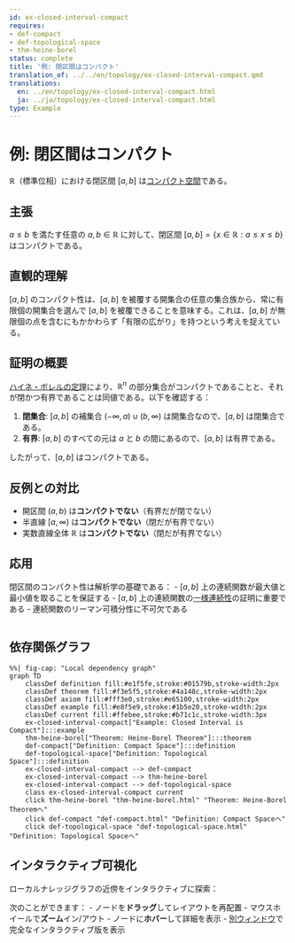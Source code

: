 ```yaml
---
id: ex-closed-interval-compact
requires:
- def-compact
- def-topological-space
- thm-heine-borel
status: complete
title: '例: 閉区間はコンパクト'
translation_of: ../../en/topology/ex-closed-interval-compact.qmd
translations:
  en: ../en/topology/ex-closed-interval-compact.html
  ja: ../ja/topology/ex-closed-interval-compact.html
type: Example
---
```


# 例: 閉区間はコンパクト

$\mathbb{R}$（標準位相）における閉区間 $[a, b]$ は[コンパクト空間](def-compact.qmd)である。

## 主張

$a \leq b$ を満たす任意の $a, b \in \mathbb{R}$ に対して、閉区間 $[a, b] = \{x \in \mathbb{R} : a \leq x \leq b\}$ はコンパクトである。

## 直観的理解

$[a, b]$ のコンパクト性は、$[a, b]$ を被覆する開集合の任意の集合族から、常に有限個の開集合を選んで $[a, b]$ を被覆できることを意味する。これは、$[a, b]$ が無限個の点を含むにもかかわらず「有限の広がり」を持つという考えを捉えている。

## 証明の概要

[ハイネ・ボレルの定理](thm-heine-borel.qmd)により、$\mathbb{R}^n$ の部分集合がコンパクトであることと、それが閉かつ有界であることは同値である。以下を確認する：

1. **閉集合**: $[a, b]$ の補集合 $(-\infty, a) \cup (b, \infty)$ は開集合なので、$[a, b]$ は閉集合である。
2. **有界**: $[a, b]$ のすべての元は $a$ と $b$ の間にあるので、$[a, b]$ は有界である。

したがって、$[a, b]$ はコンパクトである。

## 反例との対比

- 開区間 $(a, b)$ は**コンパクトでない**（有界だが閉でない）
- 半直線 $[a, \infty)$ は**コンパクトでない**（閉だが有界でない）
- 実数直線全体 $\mathbb{R}$ は**コンパクトでない**（閉だが有界でない）

## 応用

閉区間のコンパクト性は解析学の基礎である：
- $[a, b]$ 上の連続関数が最大値と最小値を取ることを保証する
- $[a, b]$ 上の連続関数の[一様連続性](../analysis/def-uniform-continuity.qmd)の証明に重要である
- 連続関数のリーマン可積分性に不可欠である

```mermaid
```

## 依存関係グラフ

```mermaid
%%| fig-cap: "Local dependency graph"
graph TD
    classDef definition fill:#e1f5fe,stroke:#01579b,stroke-width:2px
    classDef theorem fill:#f3e5f5,stroke:#4a148c,stroke-width:2px
    classDef axiom fill:#fff3e0,stroke:#e65100,stroke-width:2px
    classDef example fill:#e8f5e9,stroke:#1b5e20,stroke-width:2px
    classDef current fill:#ffebee,stroke:#b71c1c,stroke-width:3px
    ex-closed-interval-compact["Example: Closed Interval is Compact"]:::example
    thm-heine-borel["Theorem: Heine-Borel Theorem"]:::theorem
    def-compact["Definition: Compact Space"]:::definition
    def-topological-space["Definition: Topological Space"]:::definition
    ex-closed-interval-compact --> def-compact
    ex-closed-interval-compact --> thm-heine-borel
    ex-closed-interval-compact --> def-topological-space
    class ex-closed-interval-compact current
    click thm-heine-borel "thm-heine-borel.html" "Theorem: Heine-Borel Theoremへ"
    click def-compact "def-compact.html" "Definition: Compact Spaceへ"
    click def-topological-space "def-topological-space.html" "Definition: Topological Spaceへ"
```

## インタラクティブ可視化

ローカルナレッジグラフの近傍をインタラクティブに探索：

::: {.graph-viz data-id="ex-closed-interval-compact" data-width="700" data-height="500"}
:::

次のことができます：
- ノードを**ドラッグ**してレイアウトを再配置
- マウスホイールで**ズーム**イン/アウト
- ノードに**ホバー**して詳細を表示
- [別ウィンドウ](../../output/interactive/ex-closed-interval-compact.html){target="_blank"}で完全なインタラクティブ版を表示
